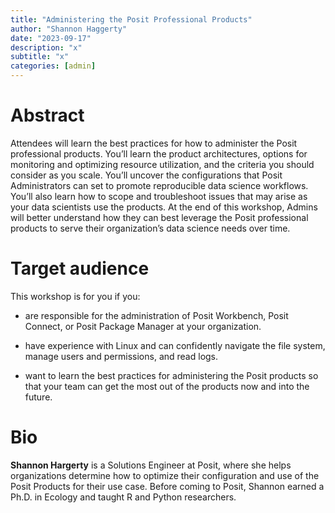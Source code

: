 ```yaml
---
title: "Administering the Posit Professional Products"
author: "Shannon Haggerty"
date: "2023-09-17"
description: "x"
subtitle: "x"
categories: [admin]
---
```


# Abstract

Attendees will learn the best practices for how to administer the Posit professional products.
You'll learn the product architectures, options for monitoring and optimizing resource utilization, and the criteria you should consider as you scale.
You'll uncover the configurations that Posit Administrators can set to promote reproducible data science workflows.
You'll also learn how to scope and troubleshoot issues that may arise as your data scientists use the products.
At the end of this workshop, Admins will better understand how they can best leverage the Posit professional products to serve their organization's data science needs over time.

# Target audience

This workshop is for you if you:

-   are responsible for the administration of Posit Workbench, Posit Connect, or Posit Package Manager at your organization.

-   have experience with Linux and can confidently navigate the file system, manage users and permissions, and read logs.

-   want to learn the best practices for administering the Posit products so that your team can get the most out of the products now and into the future. 

# Bio

**Shannon Hargerty** is a Solutions Engineer at Posit, where she helps organizations determine how to optimize their configuration and use of the Posit Products for their use case.
Before coming to Posit, Shannon earned a Ph.D. in Ecology and taught R and Python researchers.
